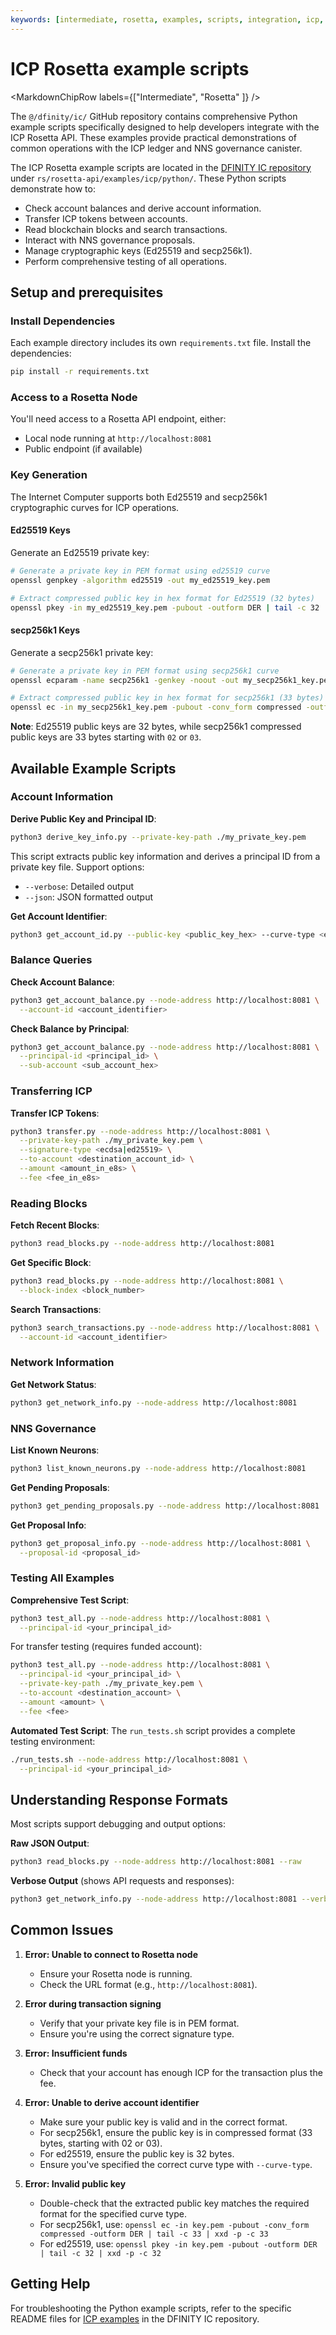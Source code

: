 ```yaml
---
keywords: [intermediate, rosetta, examples, scripts, integration, icp, ledger, download, setup, python]
---
```



# ICP Rosetta example scripts

<MarkdownChipRow labels={["Intermediate", "Rosetta" ]} />

The `@/dfinity/ic/` GitHub repository contains comprehensive Python example scripts specifically designed to help developers integrate with the ICP Rosetta API. These examples provide practical demonstrations of common operations with the ICP ledger and NNS governance canister.


The ICP Rosetta example scripts are located in the [DFINITY IC repository](https://github.com/dfinity/ic/tree/master/rs/rosetta-api/examples/icp/python) under `rs/rosetta-api/examples/icp/python/`. These Python scripts demonstrate how to:

- Check account balances and derive account information.
- Transfer ICP tokens between accounts.
- Read blockchain blocks and search transactions.
- Interact with NNS governance proposals.
- Manage cryptographic keys (Ed25519 and secp256k1).
- Perform comprehensive testing of all operations.

## Setup and prerequisites

### Install Dependencies

Each example directory includes its own `requirements.txt` file. Install the dependencies:

```bash
pip install -r requirements.txt
```

### Access to a Rosetta Node

You'll need access to a Rosetta API endpoint, either:
- Local node running at `http://localhost:8081`
- Public endpoint (if available)

### Key Generation

The Internet Computer supports both Ed25519 and secp256k1 cryptographic curves for ICP operations.

#### Ed25519 Keys

Generate an Ed25519 private key:

```bash
# Generate a private key in PEM format using ed25519 curve
openssl genpkey -algorithm ed25519 -out my_ed25519_key.pem

# Extract compressed public key in hex format for Ed25519 (32 bytes)
openssl pkey -in my_ed25519_key.pem -pubout -outform DER | tail -c 32 | xxd -p -c 32
```

#### secp256k1 Keys

Generate a secp256k1 private key:

```bash
# Generate a private key in PEM format using secp256k1 curve
openssl ecparam -name secp256k1 -genkey -noout -out my_secp256k1_key.pem

# Extract compressed public key in hex format for secp256k1 (33 bytes)
openssl ec -in my_secp256k1_key.pem -pubout -conv_form compressed -outform DER | tail -c 33 | xxd -p -c 33
```

**Note**: Ed25519 public keys are 32 bytes, while secp256k1 compressed public keys are 33 bytes starting with `02` or `03`.

## Available Example Scripts

### Account Information

**Derive Public Key and Principal ID**:
```bash
python3 derive_key_info.py --private-key-path ./my_private_key.pem
```

This script extracts public key information and derives a principal ID from a private key file. Support options:
- `--verbose`: Detailed output
- `--json`: JSON formatted output

**Get Account Identifier**:
```bash
python3 get_account_id.py --public-key <public_key_hex> --curve-type <ed25519|secp256k1>
```

### Balance Queries

**Check Account Balance**:
```bash
python3 get_account_balance.py --node-address http://localhost:8081 \
  --account-id <account_identifier>
```

**Check Balance by Principal**:
```bash
python3 get_account_balance.py --node-address http://localhost:8081 \
  --principal-id <principal_id> \
  --sub-account <sub_account_hex>
```

### Transferring ICP

**Transfer ICP Tokens**:
```bash
python3 transfer.py --node-address http://localhost:8081 \
  --private-key-path ./my_private_key.pem \
  --signature-type <ecdsa|ed25519> \
  --to-account <destination_account_id> \
  --amount <amount_in_e8s> \
  --fee <fee_in_e8s>
```

### Reading Blocks

**Fetch Recent Blocks**:
```bash
python3 read_blocks.py --node-address http://localhost:8081
```

**Get Specific Block**:
```bash
python3 read_blocks.py --node-address http://localhost:8081 \
  --block-index <block_number>
```

**Search Transactions**:
```bash
python3 search_transactions.py --node-address http://localhost:8081 \
  --account-id <account_identifier>
```

### Network Information

**Get Network Status**:
```bash
python3 get_network_info.py --node-address http://localhost:8081
```

### NNS Governance

**List Known Neurons**:
```bash
python3 list_known_neurons.py --node-address http://localhost:8081
```

**Get Pending Proposals**:
```bash
python3 get_pending_proposals.py --node-address http://localhost:8081
```

**Get Proposal Info**:
```bash
python3 get_proposal_info.py --node-address http://localhost:8081 \
  --proposal-id <proposal_id>
```

### Testing All Examples

**Comprehensive Test Script**:
```bash
python3 test_all.py --node-address http://localhost:8081 \
  --principal-id <your_principal_id>
```

For transfer testing (requires funded account):
```bash
python3 test_all.py --node-address http://localhost:8081 \
  --principal-id <your_principal_id> \
  --private-key-path ./my_private_key.pem \
  --to-account <destination_account> \
  --amount <amount> \
  --fee <fee>
```

**Automated Test Script**:
The `run_tests.sh` script provides a complete testing environment:
```bash
./run_tests.sh --node-address http://localhost:8081 \
  --principal-id <your_principal_id>
```



## Understanding Response Formats

Most scripts support debugging and output options:

**Raw JSON Output**:
```bash
python3 read_blocks.py --node-address http://localhost:8081 --raw
```

**Verbose Output** (shows API requests and responses):
```bash
python3 get_network_info.py --node-address http://localhost:8081 --verbose
```

## Common Issues

1. **Error: Unable to connect to Rosetta node**
   - Ensure your Rosetta node is running.
   - Check the URL format (e.g., `http://localhost:8081`).

2. **Error during transaction signing**
   - Verify that your private key file is in PEM format.
   - Ensure you're using the correct signature type.

3. **Error: Insufficient funds**
   - Check that your account has enough ICP for the transaction plus the fee.

4. **Error: Unable to derive account identifier**
   - Make sure your public key is valid and in the correct format.
   - For secp256k1, ensure the public key is in compressed format (33 bytes, starting with 02 or 03).
   - For ed25519, ensure the public key is 32 bytes.
   - Ensure you've specified the correct curve type with `--curve-type`.

5. **Error: Invalid public key**
   - Double-check that the extracted public key matches the required format for the specified curve type.
   - For secp256k1, use: `openssl ec -in key.pem -pubout -conv_form compressed -outform DER | tail -c 33 | xxd -p -c 33`
   - For ed25519, use: `openssl pkey -in key.pem -pubout -outform DER | tail -c 32 | xxd -p -c 32`

## Getting Help

For troubleshooting the Python example scripts, refer to the specific README files for [ICP examples](https://github.com/dfinity/ic/tree/master/rs/rosetta-api/examples/icp/python/README.md#common-issues) in the DFINITY IC repository. 